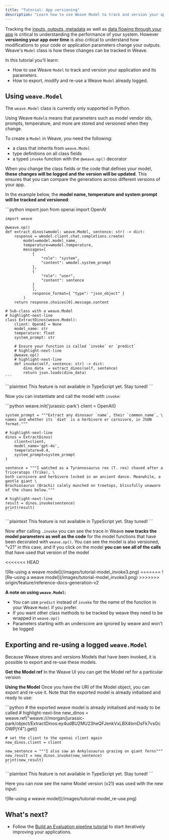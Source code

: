 ```yaml
---
title: "Tutorial: App versioning"
description: "Learn how to use Weave Model to track and version your application and its parameters"
---
```


Tracking the [inputs, outputs, metadata](/weave/quickstart) as well as [data flowing through your app](/weave/tutorial-tracing_2) is critical to understanding the performance of your system. However **versioning your app over time** is also critical to understand how modifications to your code or application parameters change your outputs. Weave's `Model` class is how these changes can be tracked in Weave.

In this tutorial you'll learn:

- How to use Weave `Model` to track and version your application and its parameters.
- How to export, modify and re-use a Weave `Model` already logged.

## Using `weave.Model`

<Warning>

The `weave.Model` class is currently only supported in Python.

</Warning>

Using Weave `Model`s means that parameters such as model vendor ids, prompts, temperature, and more are stored and versioned when they change.

To create a `Model` in Weave, you need the following:

- a class that inherits from `weave.Model`
- type definitions on all class fields
- a typed `invoke` function with the `@weave.op()` decorator

When you change the class fields or the code that defines your model, **these changes will be logged and the version will be updated**. This ensures that you can compare the generations across different versions of your app.

In the example below, the **model name, temperature and system prompt will be tracked and versioned**:

<Tabs>
  <Tab title="Python">
    ```python
    import json
    from openai import OpenAI

    import weave

    @weave.op()
    def extract_dinos(wmodel: weave.Model, sentence: str) -> dict:
        response = wmodel.client.chat.completions.create(
            model=wmodel.model_name,
            temperature=wmodel.temperature,
            messages=[
                {
                    "role": "system",
                    "content": wmodel.system_prompt
                },
                {
                    "role": "user",
                    "content": sentence
                }
                ],
                response_format={ "type": "json_object" }
            )
        return response.choices[0].message.content

    # Sub-class with a weave.Model
    # highlight-next-line
    class ExtractDinos(weave.Model):
        client: OpenAI = None
        model_name: str
        temperature: float
        system_prompt: str

        # Ensure your function is called `invoke` or `predict`
        # highlight-next-line
        @weave.op()
        # highlight-next-line
        def invoke(self, sentence: str) -> dict:
            dino_data  = extract_dinos(self, sentence)
            return json.loads(dino_data)
    ```

  </Tab>
  <Tab title="TypeScript">
    ```plaintext
    This feature is not available in TypeScript yet.  Stay tuned!
    ```
  </Tab>
</Tabs>

Now you can instantiate and call the model with `invoke`:

<Tabs>
  <Tab title="Python">
    ```python
    weave.init('jurassic-park')
    client = OpenAI()

    system_prompt = """Extract any dinosaur `name`, their `common_name`, \
    names and whether its `diet` is a herbivore or carnivore, in JSON format."""

    # highlight-next-line
    dinos = ExtractDinos(
        client=client,
        model_name='gpt-4o',
        temperature=0.4,
        system_prompt=system_prompt
    )

    sentence = """I watched as a Tyrannosaurus rex (T. rex) chased after a Triceratops (Trike), \
    both carnivore and herbivore locked in an ancient dance. Meanwhile, a gentle giant \
    Brachiosaurus (Brachi) calmly munched on treetops, blissfully unaware of the chaos below."""

    # highlight-next-line
    result = dinos.invoke(sentence)
    print(result)
    ```

  </Tab>
  <Tab title="TypeScript">
    ```plaintext
    This feature is not available in TypeScript yet.  Stay tuned!
    ```
  </Tab>
</Tabs>

Now after calling `.invoke` you can see the trace in Weave **now tracks the model parameters as well as the code** for the model functions that have been decorated with `weave.op()`. You can see the model is also versioned, "v21" in this case, and if you click on the model **you can see all of the calls** that have used that version of the model

<<<<<<< HEAD
<Frame>
![Re-using a weave model](/images/tutorial-model_invoke3.png)
</Frame>
=======
![Re-using a weave model](/images/tutorial-model_invoke3.png)
>>>>>>> origin/feature/reference-docs-generation-v2

**A note on using `weave.Model`:**

- You can use `predict` instead of `invoke` for the name of the function in your Weave `Model` if you prefer.
- If you want other class methods to be tracked by weave they need to be wrapped in `weave.op()`
- Parameters starting with an underscore are ignored by weave and won't be logged

## Exporting and re-using a logged `weave.Model`

Because Weave stores and versions Models that have been invoked, it is possible to export and re-use these models.

**Get the Model ref**
In the Weave UI you can get the Model ref for a particular version

**Using the Model**
Once you have the URI of the Model object, you can export and re-use it. Note that the exported model is already initialised and ready to use:

<Tabs>
  <Tab title="Python">
    ```python
    # the exported weave model is already initialised and ready to be called
    # highlight-next-line
    new_dinos = weave.ref("weave:///morgan/jurassic-park/object/ExtractDinos:ey4udBU2MU23heQFJenkVxLBX4bmDsFk7vsGcOWPjY4").get()

    # set the client to the openai client again
    new_dinos.client = client

    new_sentence = """I also saw an Ankylosaurus grazing on giant ferns"""
    new_result = new_dinos.invoke(new_sentence)
    print(new_result)
    ```

  </Tab>
  <Tab title="TypeScript">
    ```plaintext
    This feature is not available in TypeScript yet.  Stay tuned!
    ```
  </Tab>
</Tabs>

Here you can now see the name Model version (v21) was used with the new input:

<Frame>
![Re-using a weave model](/images/tutorial-model_re-use.png)
</Frame>

## What's next?

- Follow the [Build an Evaluation pipeline tutorial](/weave/tutorial-eval) to start iteratively improving your applications.
